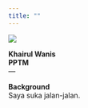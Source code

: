 ---
title: "" 
---
<link rel="stylesheet" href="styles.css" type="text/css">
<img src="images/wanis.jpg">

**Khairul Wanis**  
**PPTM**  
---

**Background**  
Saya suka jalan-jalan.  